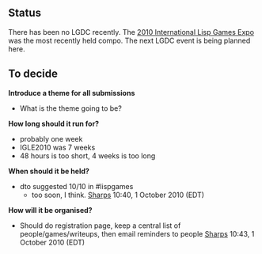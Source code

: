 == Status ==

There has been no LGDC recently. The [[ILGE2010|2010 International Lisp Games Expo]] was the most recently held compo. The next LGDC event is being planned here.

== To decide ==

'''Introduce a theme for all submissions'''
* What is the theme going to be?

'''How long should it run for?'''
* probably one week
* IGLE2010 was 7 weeks
* 48 hours is too short, 4 weeks is too long

''' When should it be held?'''
* dto suggested 10/10 in #lispgames
** too soon, I think.  [[User:Sharps|Sharps]] 10:40, 1 October 2010 (EDT)

''' How will it be organised?'''
* Should do registration page, keep a central list of people/games/writeups, then email reminders to people [[User:Sharps|Sharps]] 10:43, 1 October 2010 (EDT)